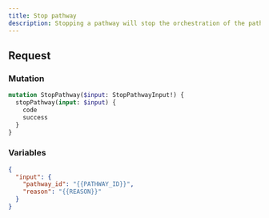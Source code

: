 ```yaml
---
title: Stop pathway
description: Stopping a pathway will stop the orchestration of the pathway
---
```


## Request

### Mutation

```graphql
mutation StopPathway($input: StopPathwayInput!) {
  stopPathway(input: $input) {
    code
    success
  }
}
```

### Variables

```json
{
  "input": {
    "pathway_id": "{{PATHWAY_ID}}",
    "reason": "{{REASON}}"
  }
}
```
